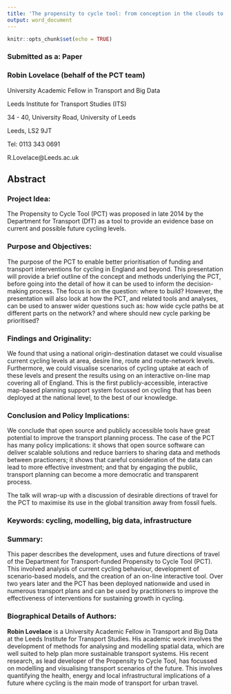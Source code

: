 ```yaml
---
title: 'The propensity to cycle tool: from conception in the clouds to implementation on the ground'
output: word_document
---
```


```r
knitr::opts_chunk$set(echo = TRUE)
```

### Submitted as a: Paper


### Robin Lovelace (behalf of the PCT team)

University Academic Fellow in Transport and Big Data

Leeds Institute for Transport Studies (ITS)

34 - 40, University Road, University of Leeds

Leeds, LS2 9JT

Tel: 0113 343 0691

R.Lovelace@Leeds.ac.uk

## Abstract

### Project Idea: 

The Propensity to Cycle Tool (PCT) was proposed in late 2014 by the Department for Transport (DfT) as a tool to provide an evidence base on current and possible future cycling levels.

### Purpose and Objectives:

The purpose of the PCT to enable better prioritisation of funding and transport interventions for cycling in England and beyond. This presentation will provide a brief outline of the concept and methods underlying the PCT, before going into the detail of how it can be used to inform the decision-making process. The focus is on the question: where to build? However, the presentation will also look at how the PCT, and related tools and analyses, can be used to answer wider questions such as: how wide cycle paths be at different parts on the network? and where should new cycle parking be prioritised? 

### Findings and Originality:

We found that using a national origin-destination dataset we could visualise current cycling levels at area, desire line, route and route-network levels. Furthermore, we could visualise scenarios of cycling uptake at each of these levels and present the results using on an interactive on-line map covering all of England. This is the first publicly-accessible, interactive map-based planning support system focussed on cycling that has been deployed at the national level, to the best of our knowledge.

### Conclusion and Policy Implications: 

We conclude that open source and publicly accessible tools have great potential to improve the transport planning process. The case of the PCT has many policy implications: it shows that open source software can deliver scalable solutions and reduce barriers to sharing data and methods between practioners; it shows that careful consideration of the data can lead to more effective investment; and that by engaging the public, transport planning can become a more democratic and transparent process.

The talk will wrap-up with a discussion of desirable directions of travel for the PCT to maximise its use in the global transition away from fossil fuels.

<!-- Please send your abstract to info@ptrc-training.co.uk  -->
<!-- by noon on Wednesday 18 January 2017. -->

### Keywords: cycling, modelling, big data, infrastructure

### Summary:

This paper describes the development, uses and future directions of travel of the Department for Transport-funded Propensity to Cycle Tool (PCT). This involved analysis of current cycling behaviour, development of scenario-based models, and the creation of an on-line interactive tool. Over two years later and the PCT has been deployed nationwide and used in numerous transport plans and can be used by practitioners to improve the effectiveness of interventions for sustaining growth in cycling.

### Biographical Details of Authors:

**Robin Lovelace** is a University Academic Fellow in Transport and Big Data at the Leeds Institute for Transport Studies. His academic work involves the development of methods for analysing and modelling spatial data, which are well suited to help plan more sustainable transport systems. His recent research, as lead developer of the Propensity to Cycle Tool, has focussed on modelling and visualising transport scenarios of the future. This involves quantifying the health, energy and local infrastructural implications of a future where cycling is the main mode of transport for urban travel.
